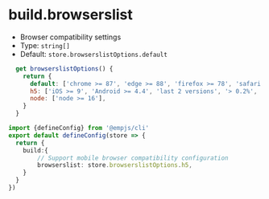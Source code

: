# build.browserslist
+ Browser compatibility settings
+ Type: `string[]`
+ Default: `store.browserslistOptions.default`

```js title="store.browserslistOptions"
  get browserslistOptions() {
    return {
      default: ['chrome >= 87', 'edge >= 88', 'firefox >= 78', 'safari >= 14'],
      h5: ['iOS >= 9', 'Android >= 4.4', 'last 2 versions', '> 0.2%', 'not dead'],
      node: ['node >= 16'],
    }
  }
```

```ts title="emp-config.js"
import {defineConfig} from '@empjs/cli'
export default defineConfig(store => {
  return {
    build:{
        // Support mobile browser compatibility configuration
        browserslist: store.browserslistOptions.h5,
    }
  }
})
```